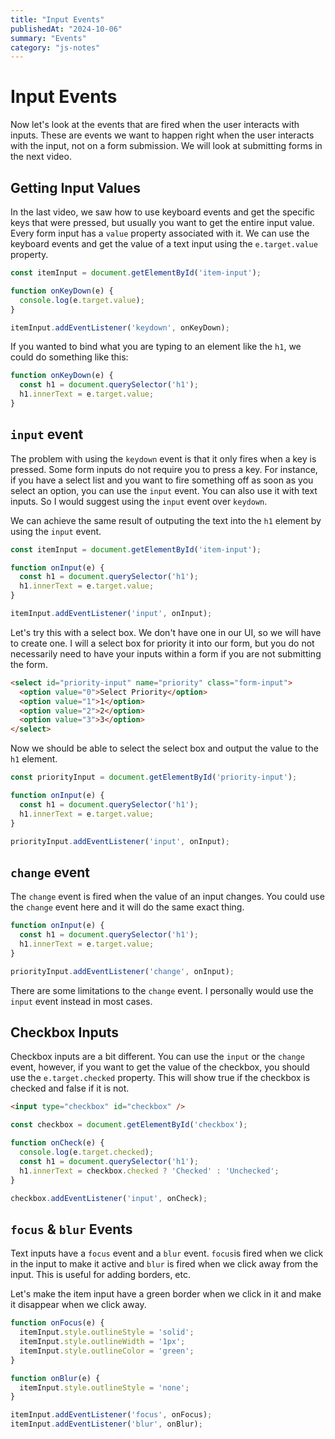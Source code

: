 ```yaml
---
title: "Input Events"
publishedAt: "2024-10-06"
summary: "Events"
category: "js-notes"
---
```

# Input Events

Now let's look at the events that are fired when the user interacts with inputs. These are events we want to happen right when the user interacts with the input, not on a form submission. We will look at submitting forms in the next video.

## Getting Input Values

In the last video, we saw how to use keyboard events and get the specific keys that were pressed, but usually you want to get the entire input value. Every form input has a `value` property associated with it. We can use the keyboard events and get the value of a text input using the `e.target.value` property.

```js
const itemInput = document.getElementById('item-input');

function onKeyDown(e) {
  console.log(e.target.value);
}

itemInput.addEventListener('keydown', onKeyDown);
```

If you wanted to bind what you are typing to an element like the `h1`, we could do something like this:

```js
function onKeyDown(e) {
  const h1 = document.querySelector('h1');
  h1.innerText = e.target.value;
}
```

## `input` event

The problem with using the `keydown` event is that it only fires when a key is pressed. Some form inputs do not require you to press a key. For instance, if you have a select list and you want to fire something off as soon as you select an option, you can use the `input` event. You can also use it with text inputs. So I would suggest using the `input` event over `keydown`.

We can achieve the same result of outputing the text into the `h1` element by using the `input` event.

```js
const itemInput = document.getElementById('item-input');

function onInput(e) {
  const h1 = document.querySelector('h1');
  h1.innerText = e.target.value;
}

itemInput.addEventListener('input', onInput);
```

Let's try this with a select box. We don't have one in our UI, so we will have to create one. I will a select box for priority it into our form, but you do not necessarily need to have your inputs within a form if you are not submitting the form.

```html
<select id="priority-input" name="priority" class="form-input">
  <option value="0">Select Priority</option>
  <option value="1">1</option>
  <option value="2">2</option>
  <option value="3">3</option>
</select>
```

Now we should be able to select the select box and output the value to the `h1` element.

```js
const priorityInput = document.getElementById('priority-input');

function onInput(e) {
  const h1 = document.querySelector('h1');
  h1.innerText = e.target.value;
}

priorityInput.addEventListener('input', onInput);
```

## `change` event

The `change` event is fired when the value of an input changes. You could use the `change` event here and it will do the same exact thing.

```js
function onInput(e) {
  const h1 = document.querySelector('h1');
  h1.innerText = e.target.value;
}

priorityInput.addEventListener('change', onInput);
```

There are some limitations to the `change` event. I personally would use the `input` event instead in most cases.

## Checkbox Inputs

Checkbox inputs are a bit different. You can use the `input` or the `change` event, however, if you want to get the value of the checkbox, you should use the `e.target.checked` property. This will show true if the checkbox is checked and false if it is not.

```html
<input type="checkbox" id="checkbox" />
```

```js
const checkbox = document.getElementById('checkbox');

function onCheck(e) {
  console.log(e.target.checked);
  const h1 = document.querySelector('h1');
  h1.innerText = checkbox.checked ? 'Checked' : 'Unchecked';
}

checkbox.addEventListener('input', onCheck);
```

## `focus` & `blur` Events

Text inputs have a `focus` event and a `blur` event. `focus`is fired when we click in the input to make it active and `blur` is fired when we click away from the input. This is useful for adding borders, etc.

Let's make the item input have a green border when we click in it and make it disappear when we click away.

```js
function onFocus(e) {
  itemInput.style.outlineStyle = 'solid';
  itemInput.style.outlineWidth = '1px';
  itemInput.style.outlineColor = 'green';
}

function onBlur(e) {
  itemInput.style.outlineStyle = 'none';
}

itemInput.addEventListener('focus', onFocus);
itemInput.addEventListener('blur', onBlur);
```
